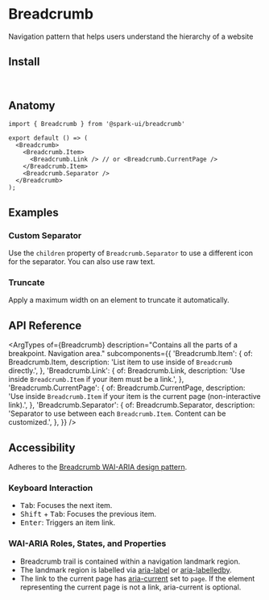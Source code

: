 


<Meta of={stories} />

# Breadcrumb

Navigation pattern that helps users understand the hierarchy of a website

<Canvas of={stories.Default} />

## Install

```sh
npm install @spark-ui/components
```

## Anatomy

```tsx
import { Breadcrumb } from '@spark-ui/breadcrumb'

export default () => (
  <Breadcrumb>
    <Breadcrumb.Item>
      <Breadcrumb.Link /> // or <Breadcrumb.CurrentPage />
    </Breadcrumb.Item>
    <Breadcrumb.Separator />
  </Breadcrumb>
);
```

## Examples

### Custom Separator

Use the `children` property of `Breadcrumb.Separator` to use a different icon for the separator. You can also use raw text.

<Canvas of={stories.CustomSeparator} />

### Truncate

Apply a maximum width on an element to truncate it automatically.

<Canvas of={stories.Truncate} />

## API Reference

<ArgTypes
  of={Breadcrumb}
  description="Contains all the parts of a breakpoint. Navigation area."
  subcomponents={{
    'Breadcrumb.Item': {
      of: Breadcrumb.Item,
      description: 'List item to use inside of `Breadcrumb` directly.',
    },
    'Breadcrumb.Link': {
      of: Breadcrumb.Link,
      description: 'Use inside `Breadcrumb.Item` if your item must be a link.',
    },
    'Breadcrumb.CurrentPage': {
      of: Breadcrumb.CurrentPage,
      description:
        'Use inside `Breadcrumb.Item` if your item is the current page (non-interactive link).',
    },
    'Breadcrumb.Separator': {
      of: Breadcrumb.Separator,
      description: 'Separator to use between each `Breadcrumb.Item`. Content can be customized.',
    },
  }}
/>

## Accessibility

<A11yReport of="breadcrumb" />

Adheres to the [Breadcrumb WAI-ARIA design pattern](https://www.w3.org/WAI/ARIA/apg/patterns/breadcrumb/).

### Keyboard Interaction

- <Kbd>Tab</Kbd>: Focuses the next item.
- <Kbd>Shift</Kbd> + <Kbd>Tab</Kbd>: Focuses the previous item.
- <Kbd>Enter</Kbd>: Triggers an item link.

### WAI-ARIA Roles, States, and Properties

- Breadcrumb trail is contained within a navigation landmark region.
- The landmark region is labelled via [aria-label](https://w3c.github.io/aria/#aria-label) or [aria-labelledby](https://w3c.github.io/aria/#aria-labelledby).
- The link to the current page has [aria-current](https://w3c.github.io/aria/#aria-current) set to `page`. If the element representing the current page is not a link, aria-current is optional.
